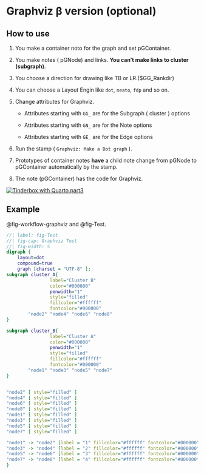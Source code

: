 

# Graphviz β version (optional) {#sec-graphviz-optional }







## How to use {#sec-how-to-use }



1. You make a container noto for the graph and set pGContainer.



2. You make notes ( pGNode) and links. **You can't make links to cluster (subgraph)**.



3. You choose a direction for drawing like TB or LR.($GG_Rankdir)



4. You can choose a Layout Engin like `dot`,  `neato`, `fdp` and so on.



4. Change attributes for Graphviz.



    * Attributes starting with `GG_` are for the Subgraph ( cluster ) options



    * Attributes starting with `GN_` are for the Note options



    * Attributes starting with `GE_` are for the Edge options



4. Run the stamp ( `Graphviz: Make a Dot graph` ).



5. Prototypes of container notes **have** a child note change from pGNode to pGContainer automatically by the stamp.



6. The note (pGContainer) has the code for Graphviz.


[![Tinderbox with Quarto part3](screenshots/youtube_opening_part3.png)](https://youtu.be/fayHy-Ikr5I)








## Example {#sec-example }

 @fig-workflow-graphviz and @fig-Test.


```dot
//| label: fig-Test
//| fig-cap: Graphviz Test
//| fig-width: 5
digraph {
    layout=dot
    compound=true
    graph [charset = "UTF-8" ];
subgraph cluster_A{
                label="Cluster B"
                color="#000000"
                penwidth="1"
                style="filled"
                fillcolor="#ffffff"
                fontcolor="#000000"
        "node2" "node4" "node6" "node8" 
}

subgraph cluster_B{
                label="Cluster A"
                color="#000000"
                penwidth="1"
                style="filled"
                fillcolor="#ffffff"
                fontcolor="#000000"
        "node1" "node3" "node5" "node7" 
}


"node2" [ style="filled" ]
"node4" [ style="filled" ]
"node6" [ style="filled" ]
"node8" [ style="filled" ]
"node1" [ style="filled" ]
"node3" [ style="filled" ]
"node5" [ style="filled" ]
"node7" [ style="filled" ]

"node1" -> "node2" [label = "1" fillcolor="#ffffff" fontcolor="#000000" ]
"node3" -> "node4" [label = "2" fillcolor="#ffffff" fontcolor="#000000" ltail = "cluster_B" ]
"node5" -> "node6" [label = "3" fillcolor="#ffffff" fontcolor="#000000" lhead = "cluster_A" ]
"node7" -> "node8" [label = "4" fillcolor="#ffffff" fontcolor="#000000" lhead = "cluster_A" ltail = "cluster_B" ]
}
```








